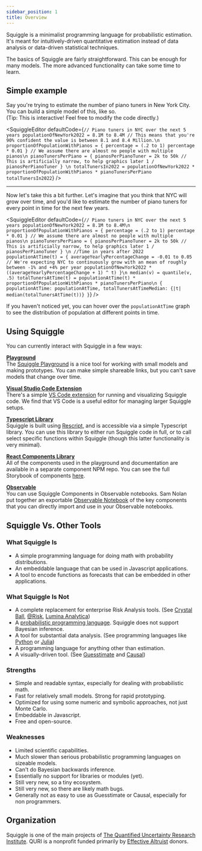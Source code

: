 ```yaml
---
sidebar_position: 1
title: Overview
---
```



Squiggle is a minimalist programming language for probabilistic estimation. It's meant for intuitively-driven quantitative estimation instead of data analysis or data-driven statistical techniques.

The basics of Squiggle are fairly straightforward. This can be enough for many models. The more advanced functionality can take some time to learn.

## Simple example

Say you're trying to estimate the number of piano tuners in New York City. You can build a simple model of this, like so.  
(Tip: This is interactive! Feel free to modify the code directly.)

<SquiggleEditor
  defaultCode={`
// Piano tuners in NYC over the next 5 years
populationOfNewYork2022 = 8.1M to 8.4M // This means that you're 90% confident the value is between 8.1 and 8.4 Million.\n
proportionOfPopulationWithPianos = {
    percentage = (.2 to 1)
    percentage * 0.01
} // We assume there are almost no people with multiple pianos\n
pianoTunersPerPiano = {
    pianosPerPianoTuner = 2k to 50k // This is artificially narrow, to help graphics later
    1 / pianosPerPianoTuner
} \n
totalTunersIn2022 = populationOfNewYork2022 * proportionOfPopulationWithPianos * pianoTunersPerPiano
totalTunersIn2022
`}
/>

---

Now let's take this a bit further. Let's imagine that you think that NYC will grow over time, and you'd like to estimate the number of piano tuners for every point in time for the next few years.

<SquiggleEditor
  defaultCode={`// Piano tuners in NYC over the next 5 years
populationOfNewYork2022 = 8.1M to 8.4M\n
proportionOfPopulationWithPianos = {
    percentage = (.2 to 1)
    percentage * 0.01
} // We assume there are almost no people with multiple pianos\n
pianoTunersPerPiano = {
    pianosPerPianoTuner = 2k to 50k // This is artificially narrow, to help graphics later
    1 / pianosPerPianoTuner
} \n
//Time in years after 2022
populationAtTime(t) = {
    averageYearlyPercentageChange = -0.01 to 0.05 // We're expecting NYC to continuously grow with an mean of roughly between -1% and +4% per year
    populationOfNewYork2022 * ((averageYearlyPercentageChange + 1) ^ t)
}\n
median(v) = quantile(v, .5)
totalTunersAtTime(t) = populationAtTime(t) * proportionOfPopulationWithPianos * pianoTunersPerPiano\n
{
    populationAtTime: populationAtTime,
    totalTunersAtTimeMedian: {|t| median(totalTunersAtTime(t))}
}`}
/>

If you haven't noticed yet, you can hover over the `populationAtTime` graph to see the distribution of population at different points in time.

## Using Squiggle

You can currently interact with Squiggle in a few ways:

**[Playground](/playground)**  
The [Squiggle Playground](/playground) is a nice tool for working with small models and making prototypes. You can make simple shareable links, but you can't save models that change over time.

**[Visual Studio Code Extension](https://marketplace.visualstudio.com/items?itemName=QURI.vscode-squiggle)**  
There's a simple [VS Code extension](https://marketplace.visualstudio.com/items?itemName=QURI.vscode-squiggle) for running and visualizing Squiggle code. We find that VS Code is a useful editor for managing larger Squiggle setups.

**[Typescript Library](https://www.npmjs.com/package/@quri/squiggle-lang)**  
Squiggle is built using [Rescript](https://rescript-lang.org/), and is accessible via a simple Typescript library. You can use this library to either run Squiggle code in full, or to call select specific functions within Squiggle (though this latter functionality is very minimal).

**[React Components Library](https://www.npmjs.com/package/@quri/squiggle-components)**  
All of the components used in the playground and documentation are available in a separate component NPM repo. You can see the full Storybook of components [here](https://components.squiggle-language.com).

**[Observable](https://observablehq.com/@hazelfire/squiggle)**  
You can use Squiggle Components in Observable notebooks. Sam Nolan put together an exportable [Observable Notebook](https://observablehq.com/@hazelfire/squiggle) of the key components that you can directly import and use in your Observable notebooks.

## Squiggle Vs. Other Tools

### What Squiggle Is

- A simple programming language for doing math with probability distributions.
- An embeddable language that can be used in Javascript applications.
- A tool to encode functions as forecasts that can be embedded in other applications.

### What Squiggle Is Not

- A complete replacement for enterprise Risk Analysis tools. (See [Crystal Ball](https://www.oracle.com/applications/crystalball/), [@Risk](https://www.palisade.com/risk/), [Lumina Analytica](https://lumina.com/))
- A [probabilistic programming language](https://en.wikipedia.org/wiki/Probabilistic_programming). Squiggle does not support Bayesian inference.
- A tool for substantial data analysis. (See programming languages like [Python](https://www.python.org/) or [Julia](https://julialang.org/))
- A programming language for anything other than estimation.
- A visually-driven tool. (See [Guesstimate](https://www.getguesstimate.com/) and [Causal](https://causal.app/))

### Strengths

- Simple and readable syntax, especially for dealing with probabilistic math.
- Fast for relatively small models. Strong for rapid prototyping.
- Optimized for using some numeric and symbolic approaches, not just Monte Carlo.
- Embeddable in Javascript.
- Free and open-source.

### Weaknesses

- Limited scientific capabilities.
- Much slower than serious probabilistic programming languages on sizeable models.
- Can't do Bayesian backwards inference.
- Essentially no support for libraries or modules (yet).
- Still very new, so a tiny ecosystem.
- Still very new, so there are likely math bugs.
- Generally not as easy to use as Guesstimate or Causal, especially for non programmers.

## Organization

Squiggle is one of the main projects of [The Quantified Uncertainty Research Institute](https://quantifieduncertainty.org/). QURI is a nonprofit funded primarily by [Effective Altruist](https://www.effectivealtruism.org/) donors.
